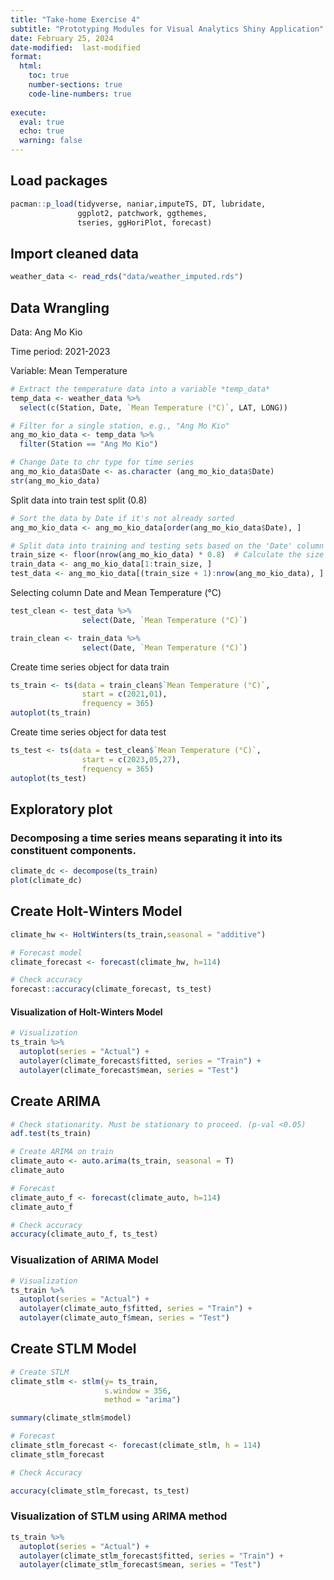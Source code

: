```yaml
---
title: "Take-home Exercise 4"
subtitle: "Prototyping Modules for Visual Analytics Shiny Application"
date: February 25, 2024
date-modified:  last-modified
format:
  html:
    toc: true
    number-sections: true
    code-line-numbers: true
    
execute: 
  eval: true
  echo: true
  warning: false  
---
```


## Load packages

```r
pacman::p_load(tidyverse, naniar,imputeTS, DT, lubridate,
               ggplot2, patchwork, ggthemes,
               tseries, ggHoriPlot, forecast)

```

## Import cleaned data

```r
weather_data <- read_rds("data/weather_imputed.rds") 
```


## Data Wrangling

Data: Ang Mo Kio 

Time period: 2021-2023 

Variable: Mean Temperature

```r
# Extract the temperature data into a variable *temp_data*
temp_data <- weather_data %>%
  select(c(Station, Date, `Mean Temperature (°C)`, LAT, LONG))

# Filter for a single station, e.g., "Ang Mo Kio"
ang_mo_kio_data <- temp_data %>% 
  filter(Station == "Ang Mo Kio")

# Change Date to chr type for time series
ang_mo_kio_data$Date <- as.character (ang_mo_kio_data$Date) 
str(ang_mo_kio_data)
```

Split data into train test split (0.8)

```r
# Sort the data by Date if it's not already sorted
ang_mo_kio_data <- ang_mo_kio_data[order(ang_mo_kio_data$Date), ]

# Split data into training and testing sets based on the 'Date' column
train_size <- floor(nrow(ang_mo_kio_data) * 0.8)  # Calculate the size of the training set
train_data <- ang_mo_kio_data[1:train_size, ]
test_data <- ang_mo_kio_data[(train_size + 1):nrow(ang_mo_kio_data), ]
```

Selecting column Date and Mean Temperature (°C)

```r
test_clean <- test_data %>% 
                select(Date, `Mean Temperature (°C)`)

train_clean <- train_data %>% 
                select(Date, `Mean Temperature (°C)`)
```

Create time series object for data train

```r
ts_train <- ts(data = train_clean$`Mean Temperature (°C)`,
                start = c(2021,01),
                frequency = 365)
autoplot(ts_train)
```

Create time series object for data test

```r
ts_test <- ts(data = test_clean$`Mean Temperature (°C)`,
                start = c(2023,05,27),
                frequency = 365)
autoplot(ts_test)
```


## Exploratory plot

### Decomposing a time series means separating it into its constituent components.

```r
climate_dc <- decompose(ts_train)
plot(climate_dc)
```

## Create Holt-Winters Model

```r
climate_hw <- HoltWinters(ts_train,seasonal = "additive")

```

```r
# Forecast model
climate_forecast <- forecast(climate_hw, h=114)

```

```r
# Check accuracy
forecast::accuracy(climate_forecast, ts_test)
```

#### Visualization of Holt-Winters Model

```r
# Visualization
ts_train %>% 
  autoplot(series = "Actual") +
  autolayer(climate_forecast$fitted, series = "Train") +
  autolayer(climate_forecast$mean, series = "Test")
```

## Create ARIMA

```r
# Check stationarity. Must be stationary to proceed. (p-val <0.05)
adf.test(ts_train)
```


```r
# Create ARIMA on train
climate_auto <- auto.arima(ts_train, seasonal = T)
climate_auto
```


```r
# Forecast
climate_auto_f <- forecast(climate_auto, h=114)
climate_auto_f
```


```r
# Check accuracy
accuracy(climate_auto_f, ts_test)
```

### Visualization of ARIMA Model

```r
# Visualization
ts_train %>% 
  autoplot(series = "Actual") +
  autolayer(climate_auto_f$fitted, series = "Train") +
  autolayer(climate_auto_f$mean, series = "Test")
```

## Create STLM Model

```r
# Create STLM
climate_stlm <- stlm(y= ts_train,
                     s.window = 356,
                     method = "arima")

summary(climate_stlm$model)
```

```r
# Forecast
climate_stlm_forecast <- forecast(climate_stlm, h = 114)
climate_stlm_forecast
```

```r
# Check Accuracy

accuracy(climate_stlm_forecast, ts_test)

```

### Visualization of STLM using ARIMA method

```r
ts_train %>% 
  autoplot(series = "Actual") +
  autolayer(climate_stlm_forecast$fitted, series = "Train") +
  autolayer(climate_stlm_forecast$mean, series = "Test")
```